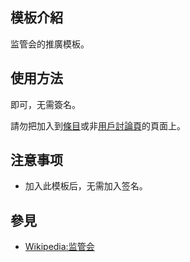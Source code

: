 <includeonly><!-- 在這裡加入模板的保護標識 --></includeonly><noinclude>{{Documentation subpage}}</noinclude>
<!-- 在本行下編輯模板說明 -->
== 模板介紹 ==
监管会的推廣模板。

== 使用方法 ==
{{tls|监管会邀请}}即可，无需簽名。

請勿把{{tls|监管会邀请}}加入到[[Wikipedia:什麼是條目|條目]]或非[[Wikipedia:用戶頁#我的用户对话页上可以放些什么内容？|用戶討論頁]]的頁面上。

== 注意事项 ==
* 加入此模板后，无需加入签名。

== 參見 ==
* [[Wikipedia:监管会]]

<includeonly>